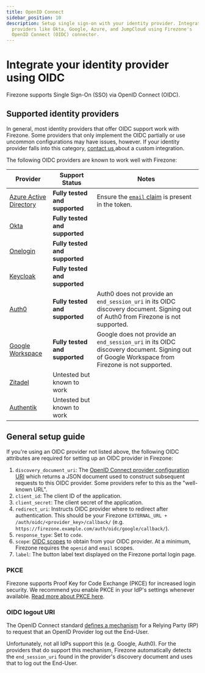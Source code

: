 ```yaml
---
title: OpenID Connect
sidebar_position: 10
description: Setup single sign-on with your identity provider. Integrate
  providers like Okta, Google, Azure, and JumpCloud using Firezone's
  OpenID Connect (OIDC) connector.
---
```


# Integrate your identity provider using OIDC

Firezone supports Single Sign-On (SSO) via OpenID Connect (OIDC).

## Supported identity providers

In general, most identity providers that offer OIDC support work with Firezone. Some providers
that only implement the OIDC partially or use uncommon configurations may have
issues, however. If your identity provider falls into this category, [contact us
](/sales) about a custom integration.

The following OIDC providers are known to work well with Firezone:

| Provider                              | Support Status                 | Notes                                                                                                                                                  |
| ------------------------------------- | ------------------------------ | ------------------------------------------------------------------------------------------------------------------------------------------------------ |
| [Azure Active Directory](azuread)     | **Fully tested and supported** | Ensure the [`email` claim](https://learn.microsoft.com/en-us/azure/active-directory/develop/active-directory-optional-claims) is present in the token. |
| [Okta](okta)                          | **Fully tested and supported** |                                                                                                                                                        |
| [Onelogin](onelogin)                  | **Fully tested and supported** |                                                                                                                                                        |
| [Keycloak](https://www.keycloak.org/) | **Fully tested and supported** |                                                                                                                                                        |
| [Auth0](auth0)                        | **Fully tested and supported** | Auth0 does not provide an `end_session_uri` in its OIDC discovery document. Signing out of Auth0 from Firezone is not supported.                       |
| [Google Workspace](google)            | **Fully tested and supported** | Google does not provide an `end_session_uri` in its OIDC discovery document. Signing out of Google Workspace from Firezone is not supported.           |
| [Zitadel](zitadel)                    | Untested but known to work     |                                                                                                                                                        |
| [Authentik](https://goauthentik.io/)  | Untested but known to work     |                                                                                                                                                        |

## General setup guide

If you're using an OIDC provider not listed above, the following OIDC attributes
are required for setting up an OIDC provider in Firezone:

1. `discovery_document_uri`: The
   [OpenID Connect provider configuration URI](https://openid.net/specs/openid-connect-discovery-1_0.html#ProviderConfig)
   which returns a JSON document used to construct subsequent requests to this
   OIDC provider. Some providers refer to this as the "well-known URL".
1. `client_id`: The client ID of the application.
1. `client_secret`: The client secret of the application.
1. `redirect_uri`: Instructs OIDC provider where to redirect after authentication.
   This should be your Firezone `EXTERNAL_URL + /auth/oidc/<provider_key>/callback/`
   (e.g. `https://firezone.example.com/auth/oidc/google/callback/`).
1. `response_type`: Set to `code`.
1. `scope`: [OIDC scopes](https://openid.net/specs/openid-connect-basic-1_0.html#Scopes)
   to obtain from your OIDC provider. At a minimum, Firezone requires the `openid`
   and `email` scopes.
1. `label`: The button label text displayed on the Firezone portal login page.

### PKCE

Firezone supports Proof Key for Code Exchange (PKCE) for increased login security.
We recommend you enable PKCE in your IdP's settings whenever available. [Read more
about PKCE here](https://oauth.net/2/pkce/).

### OIDC logout URI

The OpenID Connect standard [defines a mechanism](https://openid.net/specs/openid-connect-rpinitiated-1_0.html)
for a Relying Party (RP) to request that an OpenID Provider log out the End-User.

Unfortunately, not all IdPs support this (e.g. Google, Auth0). For the providers
that do support this mechanism, Firezone automatically detects the `end_session_uri`
found in the provider's discovery document and uses that to log out the End-User.

